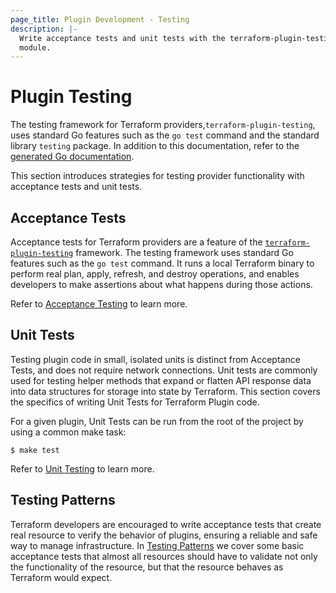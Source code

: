 ```yaml
---
page_title: Plugin Development - Testing
description: |-
  Write acceptance tests and unit tests with the terraform-plugin-testing Go
  module.
---
```


# Plugin Testing

The testing framework for Terraform providers,`terraform-plugin-testing`,
uses standard Go features such as the `go test` command and the standard
library `testing` package. In addition to this documentation, refer to the
[generated Go
documentation](https://pkg.go.dev/github.com/hashicorp/terraform-plugin-testing).

This section introduces strategies for testing provider functionality with
acceptance tests and unit tests.

## Acceptance Tests

Acceptance tests for Terraform providers are a feature of the
[`terraform-plugin-testing`](https://pkg.go.dev/github.com/hashicorp/terraform-plugin-testing)
framework. The testing framework uses standard Go features such as the `go
test` command.  It runs a local Terraform binary to perform real plan, apply,
refresh, and destroy operations, and enables developers to make assertions
about what happens during those actions.

Refer to [Acceptance Testing](/terraform/plugin/testing/acceptance-tests) to learn more.

## Unit Tests

Testing plugin code in small, isolated units is distinct from Acceptance Tests,
and does not require network connections. Unit tests are commonly used for
testing helper methods that expand or flatten API response data into data
structures for storage into state by Terraform. This section covers the
specifics of writing Unit Tests for Terraform Plugin code.

For a given plugin, Unit Tests can be run from the root of the project by using
a common make task:

```shell
$ make test
```

Refer to [Unit Testing](/terraform/plugin/testing/unit-testing) to learn more.

## Testing Patterns

Terraform developers are encouraged to write acceptance tests that create real
resource to verify the behavior of plugins, ensuring a reliable and safe way to
manage infrastructure. In [Testing
Patterns](/terraform/plugin/testing/testing-patterns) we cover some basic
acceptance tests that almost all resources should have to validate not only the
functionality of the resource, but that the resource behaves as Terraform would
expect.
